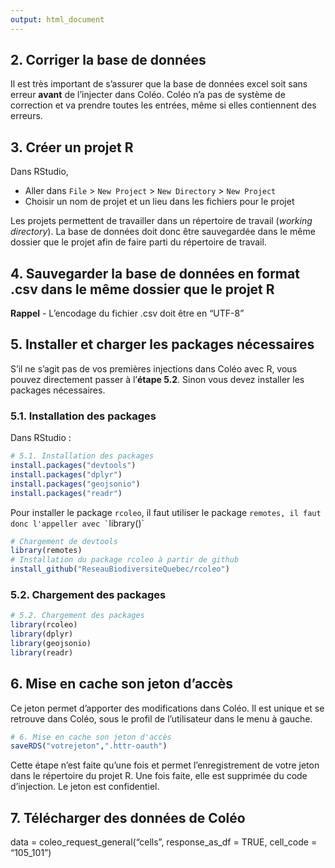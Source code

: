 ```yaml
---
output: html_document
---
```


## 2. Corriger la base de données

Il est très important de s'assurer que la base de données excel soit sans erreur **avant** de l'injecter dans Coléo. Coléo n'a pas de système de correction et va prendre toutes les entrées, même si elles contiennent des erreurs.

## 3. Créer un projet R

Dans RStudio,

-   Aller dans `File` \> `New Project` \> `New Directory` \> `New Project`
-   Choisir un nom de projet et un lieu dans les fichiers pour le projet

Les projets permettent de travailler dans un répertoire de travail (*working directory*). La base de données doit donc être sauvegardée dans le même dossier que le projet afin de faire parti du répertoire de travail.

## 4. Sauvegarder la base de données en format .csv dans le même dossier que le projet R

::: {.blue}
**Rappel** - L'encodage du fichier .csv doit être en "UTF-8"
:::

## 5. Installer et charger les packages nécessaires

S'il ne s'agit pas de vos premières injections dans Coléo avec R, vous pouvez directement passer à l'**étape 5.2**. Sinon vous devez installer les packages nécessaires.

### 5.1. Installation des packages

Dans RStudio :

``` .r
# 5.1. Installation des packages
install.packages("devtools")
install.packages("dplyr")
install.packages("geojsonio")
install.packages("readr")
```

Pour installer le package `rcoleo`, il faut utiliser le package `` remotes, il faut donc l'appeller avec ` ``library()\`

``` .r
# Chargement de devtools
library(remotes)
# Installation du package rcoleo à partir de github
install_github("ReseauBiodiversiteQuebec/rcoleo") 
```

### 5.2. Chargement des packages

``` .r
# 5.2. Chargement des packages
library(rcoleo)
library(dplyr)
library(geojsonio)
library(readr)
```

## 6. Mise en cache son jeton d'accès

Ce jeton permet d'apporter des modifications dans Coléo. Il est unique et se retrouve dans Coléo, sous le profil de l'utilisateur dans le menu à gauche.

``` .r
# 6. Mise en cache son jeton d'accès
saveRDS("votrejeton",".httr-oauth")
```

Cette étape n'est faite qu'une fois et permet l'enregistrement de votre jeton dans le répertoire du projet R. Une fois faite, elle est supprimée du code d'injection. Le jeton est confidentiel.

## 7. Télécharger des données de Coléo

data = coleo_request_general("cells", response_as_df = TRUE, cell_code = "105_101")